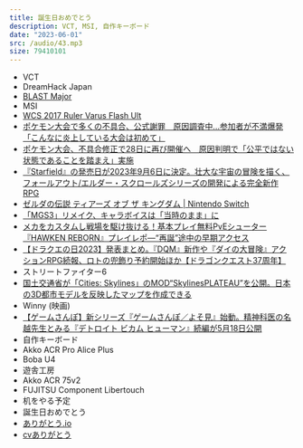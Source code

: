 ```yaml
---
title: 誕生日おめでとう
description: VCT, MSI, 自作キーボード
date: "2023-06-01"
src: /audio/43.mp3
size: 79410101
---
```


<MP3 src='/audio/43.mp3' />

- VCT
- DreamHack Japan
- [BLAST Major](https://twitter.com/BLASTtv/status/1660361348021207041?cxt=HHwWgoC-uav25IouAAAA)
- MSI
- [WCS 2017 Ruler Varus Flash Ult](https://youtu.be/E3LzP-c_s_Y?t=461)
- [ポケモン大会で多くの不具合、公式謝罪　原因調査中…参加者が不満爆発「こんなに炎上している大会は初めて」](https://news.yahoo.co.jp/articles/0d380eb18b0d0b3b2fb0a8582ac427fc220e81d9)
- [ポケモン大会、不具合修正で28日に再び開催へ　原因判明で「公平ではない状態であることを踏まえ」実施](https://news.yahoo.co.jp/articles/1dd3278d30fddcef5d270a285f077af15228685b)
- [『Starfield』の発売日が2023年9月6日に決定。壮大な宇宙の冒険を描く、フォールアウト/エルダー・スクロールズシリーズの開発による完全新作RPG](https://www.famitsu.com/news/202303/09295350.html)
- [ゼルダの伝説 ティアーズ オブ ザ キングダム | Nintendo Switch](https://www.nintendo.co.jp/zelda/totk/index.html)
- [「MGS3」リメイク、キャラボイスは「当時のまま」に](https://game.watch.impress.co.jp/docs/news/1503482.html)
- [メカをカスタムし戦場を駆け抜ける！基本プレイ無料PvEシューター『HAWKEN REBORN』プレイレポ―“再誕”途中の早期アクセス](https://www.gamespark.jp/article/2023/05/20/130081.html)
- [【ドラクエの日2023】発表まとめ。『DQM』新作や『ダイの大冒険』アクションRPG続報、ロトの兜飾り予約開始ほか【ドラゴンクエスト37周年】](https://www.famitsu.com/news/202305/27304142.html)
- ストリートファイター6
- [国土交通省が「Cities: Skylines」のMOD“SkylinesPLATEAU”を公開。日本の3D都市モデルを反映したマップを作成できる](https://www.4gamer.net/games/276/G027611/20230523020/)
- Winny (映画)
- [【ゲームさんぽ】新シリーズ『ゲームさんぽ／よそ見』始動。精神科医の名越先生とみる『デトロイト ビカム ヒューマン』続編が5月18日公開](https://www.famitsu.com/news/202305/17302861.html)
- 自作キーボード
- Akko ACR Pro Alice Plus
- Boba U4
- 遊舎工房
- Akko ACR 75v2
- FUJITSU Component Libertouch
- 机をやる予定
- 誕生日おめでとう
- [ありがとう.io](https://www.arigatou.io)
- [cvありがとう](https://www.youtube.com/@cv3395)